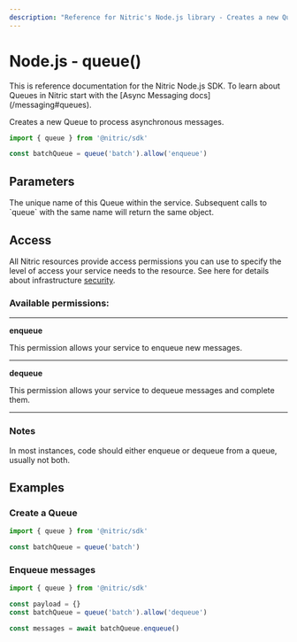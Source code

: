```yaml
---
description: "Reference for Nitric's Node.js library - Creates a new Queue to process asynchronous messages."
---
```


# Node.js - queue()

<Note>
  This is reference documentation for the Nitric Node.js SDK. To learn about
  Queues in Nitric start with the [Async Messaging docs](/messaging#queues).
</Note>

Creates a new Queue to process asynchronous messages.

```javascript
import { queue } from '@nitric/sdk'

const batchQueue = queue('batch').allow('enqueue')
```

## Parameters

<Properties>
  <Property name="name" required type="string">
    The unique name of this Queue within the service. Subsequent calls to
    `queue` with the same name will return the same object.
  </Property>
</Properties>

## Access

All Nitric resources provide access permissions you can use to specify the level of access your service needs to the resource. See here for details about infrastructure [security](/get-started/foundations/infrastructure/security).

### Available permissions:

---

**enqueue**

This permission allows your service to enqueue new messages.

---

**dequeue**

This permission allows your service to dequeue messages and complete them.

---

### Notes

In most instances, code should either enqueue or dequeue from a queue, usually not both.

## Examples

### Create a Queue

```javascript
import { queue } from '@nitric/sdk'

const batchQueue = queue('batch')
```

### Enqueue messages

```javascript
import { queue } from '@nitric/sdk'

const payload = {}
const batchQueue = queue('batch').allow('dequeue')

const messages = await batchQueue.enqueue()
```
